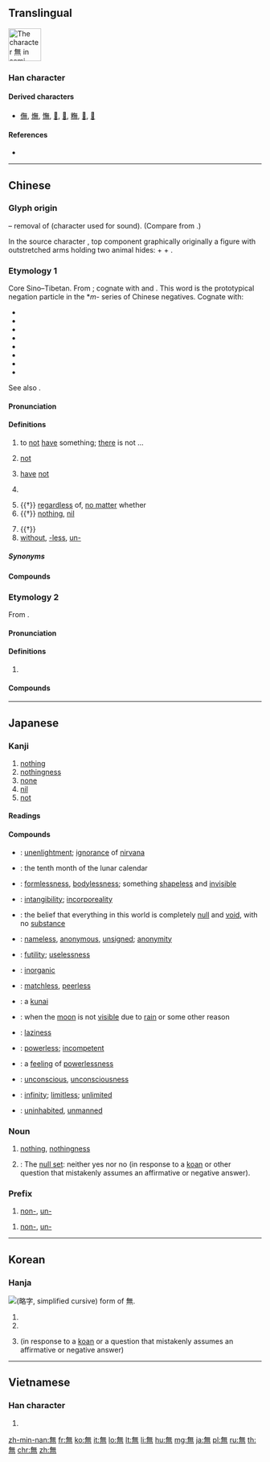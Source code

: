 ==Translingual==
{{stroke order|type=cursive}}
[[Image:無-still.svg|right|frame|65px|The character 無 in semi-cursive script.]]
{{wikipedia}}

===Han character===
{{Han char|rn=86|rad=火|as=08|sn=12|four=80331|canj=OTF}}

====Derived characters====
* [[㒇]], [[㷻]], [[憮]], [[𠓺]], [[𤏠]], [[𥼣]], [[𨖴]], [[𨶭]]

====References====
* {{Han ref|kx=0673.260|dkj=19113|dj=1081.240|hdz=32211.150|uh=7121|ud=28961|bh=B54C|bd=46412}}

----

==Chinese==
{{zh-forms|s=无}}

===Glyph origin===
{{Han etyl}}
{{Han simp|舞|f=舛|t=&nbsp;}} – removal of {{zh-l|*舛}} (character used for sound). (Compare {{zh-l|*可}} from {{zh-l|*奇}}.)

In the source character {{och-l|舞|dance}}, top component graphically originally a figure with outstretched arms holding two animal hides: {{zh-l|*革}} + {{zh-l|*大}} + {{zh-l|*革}}.

===Etymology 1===
Core Sino–Tibetan. From {{inh|zh|sit-pro|*ma||no, not}}; cognate with {{cog|bo|མ||not}} and {{cog|my|မ||not}}. This word is the prototypical negation particle in the *''m-'' series of Chinese negatives. Cognate with:

* {{och-l|微|not, no}}
* {{och-l|毋|do not}}
* {{och-l|勿|not, don't}}
* {{och-l|未|not yet, haven't}}
* {{och-l|靡|not, no}}
* {{och-l|亡|not have; to flee, to disappear, to die}}
* {{och-l|沒|to end, to disappear, to drown}}
* {{och-l|莫|none, nobody, nothing; do not; can not}}

See also {{och-l|不|not}}.

====Pronunciation====
{{zh-pron
|m=wú
|c=mou4
|h=pfs=vù/mò
|md=mò̤/ù
|md_note=mò̤ - colloquial; ù - literary
|mn=bô/bû
|mn_note=bô - colloquial; bû - literary
|mn-t=bho5/bhu5
|mn-t_note=bho5 - colloquial; bhu5 - literary
|w=3mm,3vu
|w_note=3mm - colloquial; 3vu - literary
|mc=y
|oc=y
|ma=y
|mna=Taiwanese-The_Vowel_o.ogg
|cat=adv,n,pref,v,conj
}}

====Definitions====
{{zh-hanzi}}

# {{lb|zh|literary|or|Min}} to [[not]] [[have]] something; [[there]] is not ...
#: {{zh-x|天空 無 雲。|There is no cloud in the sky.}}
#: {{zh-x|我 無 零星錢。|I '''don't have''' any change.|MN}}
# {{lb|zh|literary|or|Min}} {{n-g|Negation particle preceding verbs and adjectives.}} [[not]]
#: {{zh-x|無可|can't}}
#: {{zh-x|我 無 求 於 你。|I want nothing from you.}}
# {{lb|zh|literary|or|Min}} [[have]] [[not]]
#: {{zh-x|我 無 共 伊 講。|I '''didn't''' tell him.|MN}}
# {{lb|zh|literary|or|Min}} {{n-g|Interrogative particle.}}
# {{†}} [[regardless]] of, [[no matter]] whether
# {{†}} [[nothing]], [[nil]]
#: {{zh-x|從.無.到.有|start from nothing, from scratch}}
# {{†}} {{zh-alt-form|毋|do not}}
# [[without]], [[-less]], [[un-]]
#: {{zh-x|無情|heartless}}
#: {{zh-x|無理|unreasonable}}
#: {{zh-x|無邊|unlimited}}

=====Synonyms=====
{{zh-dial|沒有}}

====Compounds====
{{zh-der|無我|無比|無裨|無邊|無柄葉|無病呻吟|無補|無不|無猜|無才|無產階級|無產階級文化大革命|無產階級專政|無產者|無常|無償|無成|無恥|無出其右|無處存身|無從|無大無小|無道|無敵|無底|無底洞|無地自容|無的放矢|無冬歷夏|無冬無夏|無動於衷|無動於中|無獨有偶|無度|無端|無惡不作|無法|無法無天|無方|無妨|無非|無風|無風不起浪|無縫鋼管|無干|無功受祿|無辜|無故|無怪|無關|無關宏旨|無關緊要|無關痛癢|無官一身輕|無軌電車|無害|無核|無核國家|無恆|無後|無後坐力炮|無花果|無華|無話不說|無話可說|無機|無機肥料|無機合成|無機化合物|無機化學|無機酸|無機物|無機鹽|無稽|無及|無幾|無脊椎動物|無計可施|無記名投票|無際|無濟於事|無家可歸|無價之寶|無堅不摧|無間|無疆|無盡|無盡無休|無精打采|無拘無束|無可比擬|無可非議|無可奉告|無可厚非|無可諱言|無可救藥|無可奈何|無可奈何花落去|無可無不可|無可爭辯|無可置疑|無孔不人|無愧|無賴|無禮|無理|無理方程|無理根|無理函數|無理強辯|無理取鬧|無理式|無理數|無力|無立錐之地|無量|無聊|無聊賴|無路可走|無論|無論如何|無米之炊|無冕之王|無名|無名氏|無名小卒|無名英雄|無名指|無明火|無名火|無奈|無奈何|無能|無能為力|無匹|無期徒刑|無奇不有|無牽無掛|無前|無巧不成書|無親無故|無情|無情無義|無窮|無窮大|無窮無盡|無窮小|無趣|無權|無缺|無人|無人售票|無人問津|無日|無傷大雅|無上|無涉|無神論|無聲|無聲片|無聲片兒|無聲無息|無聲無臭|無繩電話|無時無刻|無視|無事不登三寶殿|無事忙|無事生非|無殊|無數|無雙|無霜期|無私|無私有弊|無酸硫|無算|無損|無所不包|無所不可|無所不能|無所不為|無所不用其極|無所不有|無所不在|無所不知|無所措手足|無所事事|無所適從|無所畏懼|無所謂|無所用心|無所作為|無他|無題|無條件|無條件刺激|無條件反射|無痛分娩|無頭案|無往不利|無往不勝|無妄之災|無望|無微不至|無為|無味|無畏|無謂|無……無……|無物|無誤|無息貸款||無隙可乘|無瑕|無暇|無下箸處|無限|無限大|無限公司|無限期|無限小|無線電|無線電報導|無線電波|無線電傳真|無線電電子學|無線電發射機|無線電話|無線電視|無線電收音機|無線電臺|無線電通信|無效|無邪|無懈可擊|無心|無形|無形中|無形資本|無性|無性生殖|無性雜交|無休止|無須|無需|無涯|無煙火藥|無煙煤|無言以對|無恙|無業|無業遊民|無依無靠|無遺|無疑|無以復加|無異|無益|無意|無意識|無垠|無影燈|無影無蹤|無用|無用功|無憂無慮|無餘|無與倫比|無冤無仇|無援|無緣|無緣無故|無債一身輕|無政府主義|無知|無止境|無中生有|無助於|無著|無籽果實|無足輕重|無阻|無罪|無坐力炮|無源之水，無本之木}}

===Etymology 2===
From {{der|zh|sa|नमस्}}.

====Pronunciation====
{{zh-pron
|m=mó
|c=mo4
|h=pfs=mò
|md=mŏ
|w=3mo
|cat=part
}}

====Definitions====
{{zh-hanzi}}

# {{zh-only|南無}}

====Compounds====
{{zh-der|南無|南無阿彌陀佛}}

----

==Japanese==

===Kanji===
{{ja-kanji|grade=4|rs=火08}}

# [[nothing]]
# [[nothingness]]
# [[none]]
# [[nil]]
# [[not]]

====Readings====
{{ja-readings
|goon=[[む]] (mu)
|kanon=[[ぶ]] (bu)
|toon=[[も]] (mo)
|kun=[[ない|な.い]] ([[無い]], na.i)
}}

====Compounds====
{{der-top|Compounds}}
* {{ja-r|無明|むみょう}}: [[unenlightment]]; [[ignorance]] of [[nirvana]]
* {{ja-r|神無月|かんなづき}}: {{qualifier|archaic}} the tenth month of the lunar calendar
* {{ja-r|無形|むぎょう}}: [[formlessness]], [[bodylessness]]; something [[shapeless]] and [[invisible]]
* {{ja-r|無形|むけい}}: [[intangibility]]; [[incorporeality]]
* {{ja-r|無見|むけん}}: the belief that everything in this world is completely [[null]] and [[void]], with no [[substance]]
* {{ja-r|無名|むめい}}: [[nameless]], [[anonymous]], [[unsigned]]; [[anonymity]]
* {{ja-r|無用|むよう}}: [[futility]]; [[uselessness]]
* {{ja-r|無機|むき}}: [[inorganic]]
{{der-mid}}
* {{ja-r|無双|むそう}}: [[matchless]], [[peerless]]
* {{ja-r|苦無|くない}}: a [[kunai#Japanese|kunai]]
* {{ja-r|無月|むげつ}}: when the [[moon]] is not [[visible]] due to [[rain]] or some other reason
* {{ja-r|無精|ぶしょう}}: [[laziness]]
* {{ja-r|無力|むりょく}}: [[powerless]]; [[incompetent]]
* {{ja-r|無力感|むりょくかん}}: a [[feeling]] of [[powerlessness]]
* {{ja-r|無意識|むいしき}}: [[unconscious]], [[unconsciousness]]
* {{ja-r|無限|むげん}}: [[infinity]]; [[limitless]]; [[unlimited]]
* {{ja-r|無人|ぶにん}}: [[uninhabited]], [[unmanned]]
{{der-bottom}}

{{ja-kanjitab|yomi=o|む}}

===Noun===
{{ja-noun|む}}

# [[nothing]], [[nothingness]]
# {{label|ja|Buddhism|sort=む}}: The [[null set]]: neither yes nor no (in response to a [[koan]] or other question that mistakenly assumes an affirmative or negative answer).

===Prefix===
{{ja-pos|む|prefix}}

# [[non-]], [[un-]]

{{ja-pos|ぶ|prefix}}

# [[non-]], [[un-]]

----

==Korean==

===Hanja===
[[File:Eopseul mu yakja.png|thumb|{{w|Yakja}} ([[略字#Korean|略字]], simplified cursive) form of 無.]]
{{ko-hanja|hangeul=무|eumhun=|rv=mu|mr=mu|y=mu}}

# {{ko-inline|무|mu|[[nothing]]}}
# {{ko-inline|무|mu|no}}
# {{label|ko|Buddhism}} {{ko-inline|무|mu|neither yes nor no}} (in response to a [[koan]] or a question that mistakenly assumes an affirmative or negative answer)

----

==Vietnamese==

===Han character===
{{vi-hantu|[[vô]], [[mô]], [[thủy]]|rs=火08}}

# {{defn|lang=vi|sort=火08}}

[[zh-min-nan:無]]
[[fr:無]]
[[ko:無]]
[[it:無]]
[[lo:無]]
[[lt:無]]
[[li:無]]
[[hu:無]]
[[mg:無]]
[[ja:無]]
[[pl:無]]
[[ru:無]]
[[th:無]]
[[chr:無]]
[[zh:無]]